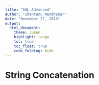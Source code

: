 ```yaml
---
title: "SQL Advanced"
author: "Shantanu Mendhekar"
date: "November 27, 2018"
output:
  html_document:
    theme: lumen
    highlight: tango
    toc: true
    toc_float: true
    code_folding: hide
---
```


<script src="libs/locationhash.js"></script>

# String Concatenation


